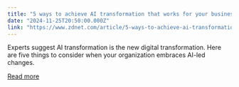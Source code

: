 ```yaml
---
title: "5 ways to achieve AI transformation that works for your business"
date: "2024-11-25T20:50:00.000Z"
link: "https://www.zdnet.com/article/5-ways-to-achieve-ai-transformation-that-works-for-your-business/"
---
```


Experts suggest AI transformation is the new digital transformation. Here are five things to consider when your organization embraces AI-led changes.

[Read more](https://www.zdnet.com/article/5-ways-to-achieve-ai-transformation-that-works-for-your-business/)
